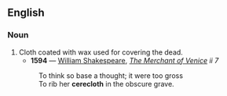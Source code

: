==English==

===Noun===
{{en-noun}}

# Cloth coated with wax used for covering the dead.
#*'''1594''' — [[w:William Shakespeare|William Shakespeare]], ''[[s:The Merchant of Venice|The Merchant of Venice]] ii 7''
#:To think so base a thought; it were too gross<br>To rib her '''cerecloth''' in the obscure grave.